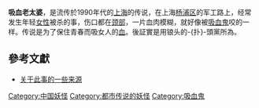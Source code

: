 {{citecheck|time=2017-01-14T02:31:03+00:00}}
{{original research|time=2017-01-14T02:31:03+00:00}}
'''吸血老太婆'''，是流传於1990年代的[[上海|上海]]的传说，在上海[[杨浦区|杨浦区]]的军工路上，经常发生年轻[[女性|女性]]被杀的事，伤口都在[[颈部|颈部]]，一片血肉模糊，就好像被[[吸血鬼|吸血鬼]]咬的一样。传说是为了保住青春而吸女人的[[血|血]]。後証實是用锒头的-{扑}-頭黨所為。

==參考文獻==
{{reflist}}
*[http://news.baidu.com/ns?cl=2&rn=20&tn=news&word=%E5%90%B8%E8%A1%80%E8%80%81%E5%A4%AA%E5%A9%86 关于此事的一些来源]

[[Category:中国妖怪|Category:中国妖怪]]
[[Category:都市传说的妖怪|Category:都市传说的妖怪]]
[[Category:吸血鬼|Category:吸血鬼]]
{{stub}}